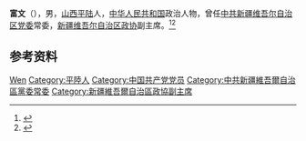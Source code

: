 {{Other uses|other=名为富文的其他人物|富文}}

'''富文'''（{{bd|1921年|4月|2011年|6月28日}}），男，[[山西省|山西]][[平陆县|平陆]]人，[[中华人民共和国|中华人民共和国]]政治人物，曾任[[中国共产党新疆维吾尔自治区委员会|中共新疆维吾尔自治区党委]]常委，[[中国人民政治协商会议新疆维吾尔自治区委员会|新疆维吾尔自治区政协]]副主席。<ref>{{cite book|title=中囯人名大辞典·现任党政军领导人物卷|author=廖盖隆等编|year=1990|publisher=上海辞书出版社|location=上海}}</ref><ref>{{Cite book|title=中华人民共和国职官志|author=何虎生, 李耀东, 向常福主编|publisher=中国社会出版社|year=2003|isbn=9787800883934|location=北京}}</ref>

== 参考资料 ==
{{reflist}}
{{中国人物小作品}}
{{China-poli-bio-stub}}
{{Authority control}}
{{DEFAULTSORT:Fu富}}
[[Category:富姓|Wen]]
[[Category:平陸人|Category:平陸人]]
[[Category:中国共产党党员|Category:中国共产党党员]]
[[Category:中共新疆維吾爾自治區黨委常委|Category:中共新疆維吾爾自治區黨委常委]]
[[Category:新疆維吾爾自治區政協副主席|Category:新疆維吾爾自治區政協副主席]]